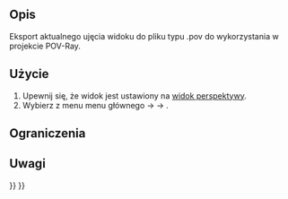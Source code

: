 <languages/>

{{Docnav/pl
|[[Raytracing_WriteView/pl|Eksport widoku do povray]]
|[[Raytracing_WritePart/pl|Eksport części do povray]]
|[[Raytracing_Workbench/pl|Środowisko pracy Raytracing]]
|IconL=Raytracing_WriteView.svg
|IconR=Raytracing_WritePart.svg
|IconC=Workbench_Raytracing.svg
}}

{{GuiCommand/pl
|Name=Raytracing WriteCamera‏‎
|Name/pl=Raytracing: Eksport obrazu
|MenuLocation=Raytracing → Camera‏‎
|Workbenches=[[Raytracing_Workbench/pl|Raytracing]]
|Shortcut=brak 
|SeeAlso=-
}}

==Opis==

Eksport aktualnego ujęcia widoku do pliku typu .pov do wykorzystania w projekcie POV-Ray.

==Użycie==

#Upewnij się, że widok jest ustawiony na [[Std_PerspectiveCamera/pl|widok perspektywy]].
#Wybierz z menu menu głównego {{KEY| Raytracing}}  →  {{KEY| Utilities}}  → {{KEY|[[Image:Raytracing_WriteCamera.svg|32px]] Eksportowanie widoku do formatu POV-Ray...}}.

==Ograniczenia==


==Uwagi==


{{Docnav/pl
|[[Raytracing_WriteView/pl|Eksport widoku do povray]]
|[[Raytracing_WritePart/pl|Eksport części do povray]]
|[[Raytracing_Workbench/pl|Środowisko pracy Raytracing]]
|IconL=Raytracing_WriteView.svg
|IconR=Raytracing_WritePart.svg
|IconC=Workbench_Raytracing.svg
}}

{{Raytracing_Tools_navi{{#translation:}}}}
{{Userdocnavi{{#translation:}}}}